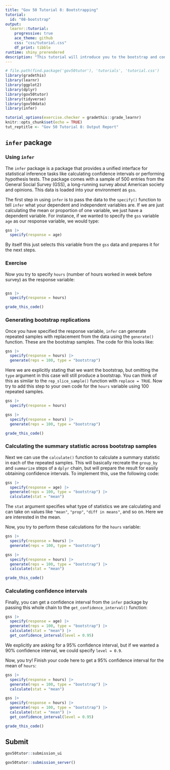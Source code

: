 ```yaml
---
title: "Gov 50 Tutorial 8: Bootstrapping"
tutorial:
  id: "08-bootstrap"
output:
  learnr::tutorial:
    progressive: true
    ace_theme: github
    css: "css/tutorial.css"
    df_print: tibble
runtime: shiny_prerendered
description: "This tutorial will introduce you to the bootstrap and confidence intervals."
---
```


<!-- Add JavaScript code for making the exercise code larger -->
<script language="JavaScript" src="js/exercise-font-size.js"></script>
 

```r
# file.path(find.package('gov50tutor'), 'tutorials', 'tutorial.css')
library(gradethis)
library(learnr)
library(ggplot2)
library(dplyr)
library(gov50tutor)
library(tidyverse)
library(gov50data)
library(infer)

tutorial_options(exercise.checker = gradethis::grade_learnr)
knitr::opts_chunk$set(echo = TRUE)
tut_reptitle <- "Gov 50 Tutorial 8: Output Report"


```

## `infer` package

### Using `infer`

The `infer` package is a package that provides a unified interface for statistical inference tasks like calculating confidence intervals or performing hypothesis tests. The package comes with a sample of 500 entries from the General Social Survey (GSS), a long-running survey about American society and opinions. This data is loaded into your environment as `gss`. 

The first step in using `infer` is to pass the data to the `specify()` function to tell `infer` what your dependent and independent variables are. If we are just calculating the mean or proportion of one variable, we just have a dependent variable. For instance, if we wanted to specify the `gss` variable `age` as our response variable, we would type:

```r
gss |>
  specify(response = age)
```

By itself this just selects this variable from the `gss` data and prepares it for the next steps. 

### Exercise

Now you try to specify `hours` (number of hours worked in week before survey) as the response variable:

```r
```

```r
gss |>
  specify(response = hours) 
```


```r
grade_this_code()
```

### Generating bootstrap replications

Once you have specified the response variable, `infer` can generate repeated samples with replacement from the data using the `generate()` function. These are the bootstrap samples. The code for this looks like:

```r
gss |>
  specify(response = hours) |>
  generate(reps = 100, type = "bootstrap")
```

Here we are explicitly stating that we want the bootstrap, but omitting the `type` argument in this case will still produce a bootstrap. You can think of this as similar to the `rep_slice_sample()` function with `replace = TRUE`. Now try to add this step to your own code for the `hours` variable using 100 repeated samples. 


```r
gss |>
  specify(response = hours) 
```

```r
gss |>
  specify(response = hours) |>
  generate(reps = 100, type = "bootstrap")
```


```r
grade_this_code()
```

### Calculating the summary statistic across bootstrap samples

Next we can use the `calculate()` function to calculate a summary statistic in each of the repeated samples. This will basically recreate the `group_by` and `summarize` steps of a `dplyr` chain, but will prepare the result for easily obtaining confidence intervals. To implement this, use the following code:


```r
gss |>
  specify(response = age) |>
  generate(reps = 100, type = "bootstrap") |>
  calculate(stat = "mean")
```

The `stat` argument specifies what type of statistics we are calculating and can take on values like `"mean"`, `"prop"`, `"diff in means"`, and so on. Here we are interested in the mean. 

Now, you try to perform these calculations for the `hours` variable:

```r
gss |>
  specify(response = hours) |>
  generate(reps = 100, type = "bootstrap") 
```

```r
gss |>
  specify(response = hours) |>
  generate(reps = 100, type = "bootstrap") |>
  calculate(stat = "mean")
```


```r
grade_this_code()
```


### Calculating confidence intervals

Finally, you can get a confidence interval from the `infer` package by passing this whole chain to the `get_confidence_interval()` function:

```r
gss |>
  specify(response = age) |>
  generate(reps = 100, type = "bootstrap") |>
  calculate(stat = "mean") |>
  get_confidence_interval(level = 0.95)
```

We explicitly are asking for a 95% confidence interval, but if we wanted a 90% confidence interval, we could specify `level = 0.9`. 

Now, you try! Finish your code here to get a 95% confidence interval for the mean of `hours`:

```r
gss |>
  specify(response = hours) |>
  generate(reps = 100, type = "bootstrap") |>
  calculate(stat = "mean") 
```

```r
gss |>
  specify(response = hours) |>
  generate(reps = 100, type = "bootstrap") |>
  calculate(stat = "mean") |>
  get_confidence_interval(level = 0.95)
```


```r
grade_this_code()
```



## Submit

```r
gov50tutor::submission_ui
```

```r
gov50tutor::submission_server()
```
